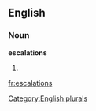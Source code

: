 
==English==

===Noun===
'''escalations'''

# {{plural of|[[escalation]]}}

[[Category:English plurals]]

[[fr:escalations]]